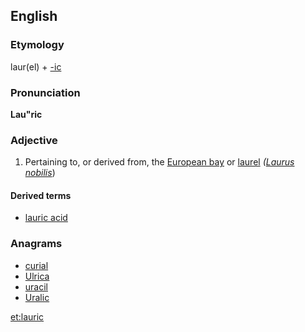 ==English==

===Etymology===
laur(el) + [[-ic]]

===Pronunciation===
'''Lau"ric'''

===Adjective===
{{en-adj}}

# Pertaining to, or derived from, the [[European bay]] or [[laurel]] ''([[Laurus nobilis]]'')

====Derived terms====
* [[lauric acid]]

===Anagrams===
* [[curial#English|curial]]
* [[Ulrica#English|Ulrica]]
* [[uracil#English|uracil]]
* [[Uralic#English|Uralic]]

[[et:lauric]]